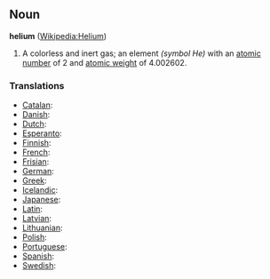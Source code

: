== Noun ==
'''helium''' ([[en:Helium|Wikipedia:Helium]])

# A colorless and inert gas; an element ''(symbol He)'' with an [[atomic number]] of 2 and [[atomic weight]] of 4.002602.

===Translations===
*[[Catalan]]: [[]]
*[[Danish]]: [[]]
*[[Dutch]]: [[]]
*[[Esperanto]]: [[]]
*[[Finnish]]: [[]]
*[[French]]: [[]]
*[[Frisian]]: [[]]
*[[German]]: [[]]
*[[Greek]]: [[]]
*[[Icelandic]]: [[]]
*[[Japanese]]: [[]]
*[[Latin]]: [[]]
*[[Latvian]]: [[]]
*[[Lithuanian]]: [[]]
*[[Polish]]: [[]]
*[[Portuguese]]: [[]]
*[[Spanish]]: [[]]
*[[Swedish]]: [[]]
